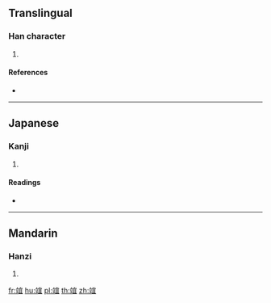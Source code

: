{{character info/new}}
==Translingual==

===Han character===
{{Han char|rn=117|rad=立|as=08|sn=13|four=|canj=YTJBM}}

# {{defn|Han|sort=立08}}

====References====
* {{Han ref|kx=0872.140|dkj=25787|dj=1302.240|hdz=42713.100|uh=7AE9|ud=31465}}

----

==Japanese==

===Kanji===
{{ja-kanji|grade=|rs=立08}}

# {{defn|lang=ja|sort=立08}}

====Readings====
* {{ja-readings|on=[[ぎ]] (gi)|kun=[[よしみ]] (yoshimi)|nanori=}}

----

==Mandarin==

===Hanzi===
{{cmn-hanzi|pin=[[yì]] ([[yi4]])|wg=i<sup>4</sup>}}

# {{defn|lang=cmn|sort=立08}}

[[fr:竩]]
[[hu:竩]]
[[pl:竩]]
[[th:竩]]
[[zh:竩]]